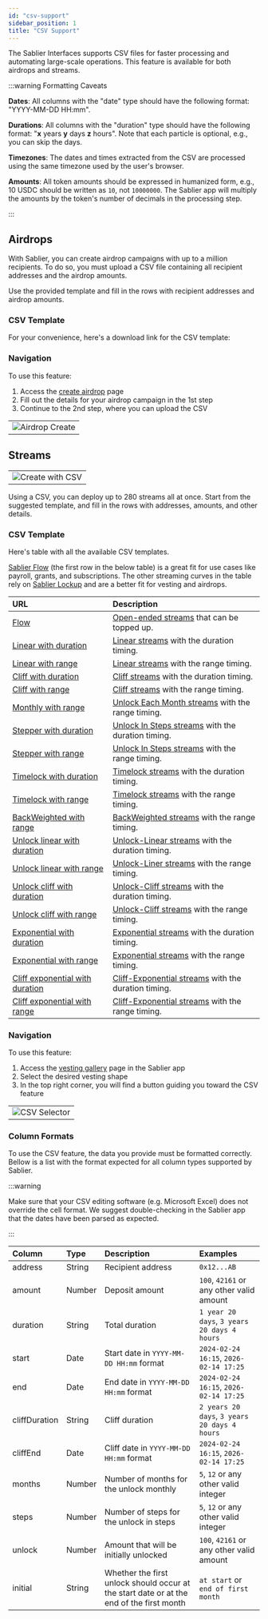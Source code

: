 ```yaml
---
id: "csv-support"
sidebar_position: 1
title: "CSV Support"
---
```



The Sablier Interfaces supports CSV files for faster processing and automating large-scale operations. This feature is
available for both airdrops and streams.

:::warning Formatting Caveats

**Dates**: All columns with the "date" type should have the following format: "YYYY-MM-DD HH:mm".

**Durations**: All columns with the "duration" type should have the following format: "**x** years **y** days **z**
hours". Note that each particle is optional, e.g., you can skip the days.

**Timezones**: The dates and times extracted from the CSV are processed using the same timezone used by the user's
browser.

**Amounts**: All token amounts should be expressed in humanized form, e.g., 10 USDC should be written as `10`, not
`10000000`. The Sablier app will multiply the amounts by the token's number of decimals in the processing step.

:::

## Airdrops

With Sablier, you can create airdrop campaigns with up to a million recipients. To do so, you must upload a CSV file
containing all recipient addresses and the airdrop amounts.

Use the provided template and fill in the rows with recipient addresses and airdrop amounts.

### CSV Template

For your convenience, here's a download link for the CSV template:

<LinkPreview
  href="https://files.sablier.com/templates/airdrop-template.csv"
  icon="sablier"
  subtitle="CSV template for creating airdrops on Sablier"
  title="Sablier - Airdrop CSV Template"
/>

### Navigation

To use this feature:

1. Access the [create airdrop](https://app.sablier.com/airdrops/create) page
2. Fill out the details for your airdrop campaign in the 1st step
3. Continue to the 2nd step, where you can upload the CSV

|                                                       |
| ----------------------------------------------------- |
| ![Airdrop Create](/screenshots/airdrop-create-2.webp) |

## Streams

|                                                       |
| ----------------------------------------------------- |
| ![Create with CSV](/screenshots/create-with-csv.webp) |

Using a CSV, you can deploy up to 280 streams all at once. Start from the suggested template, and fill in the rows with
addresses, amounts, and other details.

### CSV Template

Here's table with all the available CSV templates.

[Sablier Flow](/concepts/use-cases#sablier-flow) (the first row in the below table) is a great fit for use cases like payroll, grants, and subscriptions. The other streaming curves in the table rely on [Sablier Lockup](/concepts/use-cases#sablier-lockup) and are a better fit for vesting and airdrops.

| URL                                                                                                           | Description                                                                                             |
| :------------------------------------------------------------------------------------------------------------ | :------------------------------------------------------------------------------------------------------ |
| [Flow](https://files.sablier.com/templates/flow-template.csv)                                                 | [Open-ended streams](/concepts/flow/overview#total-debt) that can be topped up.                         |
| [Linear with duration](https://files.sablier.com/templates/linear-duration-template.csv)                      | [Linear streams](/concepts/lockup/stream-shapes#linear) with the duration timing.                       |
| [Linear with range](https://files.sablier.com/templates/linear-range-template.csv)                            | [Linear streams](/concepts/lockup/stream-shapes#linear) with the range timing.                          |
| [Cliff with duration](https://files.sablier.com/templates/2025-02/cliff-duration-template.csv)                | [Cliff streams](/concepts/lockup/stream-shapes#cliff-unlock) with the duration timing.                  |
| [Cliff with range](https://files.sablier.com/templates/2025-02/cliff-range-template.csv)                      | [Cliff streams](/concepts/lockup/stream-shapes#cliff-unlock) with the range timing.                     |
| [Monthly with range](https://files.sablier.com/templates/monthly-range-template.csv)                          | [Unlock Each Month streams](/concepts/lockup/stream-shapes#unlock-monthly) with the range timing.       |
| [Stepper with duration](https://files.sablier.com/templates/2025-02/unlockSteps-duration-template.csv)        | [Unlock In Steps streams](/concepts/lockup/stream-shapes#unlock-in-steps) with the duration timing.     |
| [Stepper with range](https://files.sablier.com/templates/2025-02/unlockSteps-range-template.csv)              | [Unlock In Steps streams](/concepts/lockup/stream-shapes#unlock-in-steps) with the range timing.        |
| [Timelock with duration](https://files.sablier.com/templates/timelock-duration-template.csv)                  | [Timelock streams](/concepts/lockup/stream-shapes#timelock) with the duration timing.                   |
| [Timelock with range](https://files.sablier.com/templates/timelock-range-template.csv)                        | [Timelock streams](/concepts/lockup/stream-shapes#timelock) with the range timing.                      |
| [BackWeighted with range](https://files.sablier.com/templates/backWeighted-range-template.csv)                | [BackWeighted streams](/concepts/lockup/stream-shapes) with the range timing.                           |
| [Unlock linear with duration](https://files.sablier.com/templates/unlockLinear-duration-template.csv)         | [Unlock-Linear streams](/concepts/lockup/stream-shapes#initial-unlock) with the duration timing.        |
| [Unlock linear with range](https://files.sablier.com/templates/unlockLinear-range-template.csv)               | [Unlock-Liner streams](/concepts/lockup/stream-shapes#initial-unlock) with the range timing.            |
| [Unlock cliff with duration](https://files.sablier.com/templates/2025-02/unlockCliff-duration-template.csv)   | [Unlock-Cliff streams](/concepts/lockup/stream-shapes#cliff-unlock) with the duration timing.           |
| [Unlock cliff with range](https://files.sablier.com/templates/2025-02/unlockCliff-range-template.csv)         | [Unlock-Cliff streams](/concepts/lockup/stream-shapes#cliff-unlock) with the range timing.              |
| [Exponential with duration](https://files.sablier.com/templates/exponential-duration-template.csv)            | [Exponential streams](/concepts/lockup/stream-shapes#exponential) with the duration timing.             |
| [Exponential with range](https://files.sablier.com/templates/exponential-range-template.csv)                  | [Exponential streams](/concepts/lockup/stream-shapes#exponential) with the range timing.                |
| [Cliff exponential with duration](https://files.sablier.com/templates/exponentialCliff-duration-template.csv) | [Cliff-Exponential streams](/concepts/lockup/stream-shapes#cliff-exponential) with the duration timing. |
| [Cliff exponential with range](https://files.sablier.com/templates/exponentialCliff-range-template.csv)       | [Cliff-Exponential streams](/concepts/lockup/stream-shapes#cliff-exponential) with the range timing.    |

### Navigation

To use this feature:

1. Access the [vesting gallery](https://app.sablier.com/vesting/gallery/) page in the Sablier app
2. Select the desired vesting shape
3. In the top right corner, you will find a button guiding you toward the CSV feature

|                                                        |
| ------------------------------------------------------ |
| ![CSV Selector](/screenshots/create-csv-selector.webp) |

### Column Formats

To use the CSV feature, the data you provide must be formatted correctly. Bellow is a list with the format expected for
all column types supported by Sablier.

:::warning

Make sure that your CSV editing software (e.g. Microsoft Excel) does not override the cell format. We suggest
double-checking in the Sablier app that the dates have been parsed as expected.

:::

| Column        | Type   | Description                                                                              | Examples                                     |
| :------------ | :----- | :--------------------------------------------------------------------------------------- | :------------------------------------------- |
| address       | String | Recipient address                                                                        | `0x12...AB`                                  |
| amount        | Number | Deposit amount                                                                           | `100`, `42161` or any other valid amount     |
| duration      | String | Total duration                                                                           | `1 year 20 days`, `3 years 20 days 4 hours`  |
| start         | Date   | Start date in `YYYY-MM-DD HH:mm` format                                                  | `2024-02-24 16:15`, `2026-02-14 17:25`       |
| end           | Date   | End date in `YYYY-MM-DD HH:mm` format                                                    | `2024-02-24 16:15`, `2026-02-14 17:25`       |
| cliffDuration | String | Cliff duration                                                                           | `2 years 20 days`, `3 years 20 days 4 hours` |
| cliffEnd      | Date   | Cliff date in `YYYY-MM-DD HH:mm` format                                                  | `2024-02-24 16:15`, `2026-02-14 17:25`       |
| months        | Number | Number of months for the unlock monthly                                                  | `5`, `12` or any other valid integer         |
| steps         | Number | Number of steps for the unlock in steps                                                  | `5`, `12` or any other valid integer         |
| unlock        | Number | Amount that will be initially unlocked                                                   | `100`, `42161` or any other valid amount     |
| initial       | String | Whether the first unlock should occur at the start date or at the end of the first month | `at start` or `end of first month`           |
